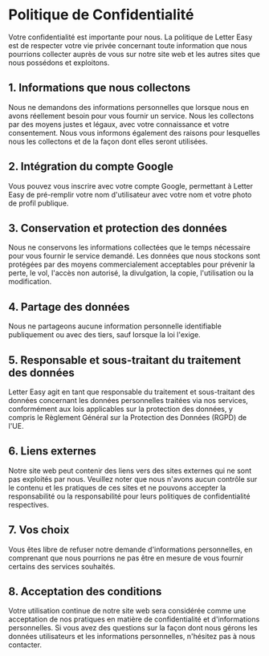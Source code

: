# Politique de Confidentialité

Votre confidentialité est importante pour nous. La politique de Letter Easy est de respecter votre vie privée concernant toute information que nous pourrions collecter auprès de vous sur notre site web et les autres sites que nous possédons et exploitons.

## 1. Informations que nous collectons

Nous ne demandons des informations personnelles que lorsque nous en avons réellement besoin pour vous fournir un service. Nous les collectons par des moyens justes et légaux, avec votre connaissance et votre consentement. Nous vous informons également des raisons pour lesquelles nous les collectons et de la façon dont elles seront utilisées.

## 2. Intégration du compte Google

Vous pouvez vous inscrire avec votre compte Google, permettant à Letter Easy de pré-remplir votre nom d'utilisateur avec votre nom et votre photo de profil publique.

## 3. Conservation et protection des données

Nous ne conservons les informations collectées que le temps nécessaire pour vous fournir le service demandé. Les données que nous stockons sont protégées par des moyens commercialement acceptables pour prévenir la perte, le vol, l'accès non autorisé, la divulgation, la copie, l'utilisation ou la modification.

## 4. Partage des données

Nous ne partageons aucune information personnelle identifiable publiquement ou avec des tiers, sauf lorsque la loi l'exige.

## 5. Responsable et sous-traitant du traitement des données

Letter Easy agit en tant que responsable du traitement et sous-traitant des données concernant les données personnelles traitées via nos services, conformément aux lois applicables sur la protection des données, y compris le Règlement Général sur la Protection des Données (RGPD) de l'UE.

## 6. Liens externes

Notre site web peut contenir des liens vers des sites externes qui ne sont pas exploités par nous. Veuillez noter que nous n'avons aucun contrôle sur le contenu et les pratiques de ces sites et ne pouvons accepter la responsabilité ou la responsabilité pour leurs politiques de confidentialité respectives.

## 7. Vos choix

Vous êtes libre de refuser notre demande d'informations personnelles, en comprenant que nous pourrions ne pas être en mesure de vous fournir certains des services souhaités.

## 8. Acceptation des conditions

Votre utilisation continue de notre site web sera considérée comme une acceptation de nos pratiques en matière de confidentialité et d'informations personnelles. Si vous avez des questions sur la façon dont nous gérons les données utilisateurs et les informations personnelles, n'hésitez pas à nous contacter.
